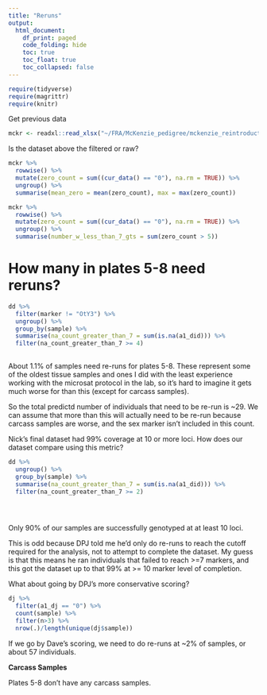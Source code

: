 ```yaml
---
title: "Reruns"
output:
  html_document:
    df_print: paged
    code_folding: hide
    toc: true
    toc_float: true
    toc_collapsed: false
---
```


```r
require(tidyverse)
require(magrittr)
require(knitr)
```


Get previous data
```r
mckr <- readxl::read_xlsx("~/FRA/McKenzie_pedigree/mckenzie_reintroduction/previous_run_info/10APR2016_Cougar_adult_master.xlsx", sheet = 1)

```

Is the dataset above the filtered or raw?
```r
mckr %>%
  rowwise() %>%
  mutate(zero_count = sum((cur_data() == "0"), na.rm = TRUE)) %>%
  ungroup() %>%
  summarise(mean_zero = mean(zero_count), max = max(zero_count))

mckr %>%
  rowwise() %>%
  mutate(zero_count = sum((cur_data() == "0"), na.rm = TRUE)) %>%
  ungroup() %>%
  summarise(number_w_less_than_7_gts = sum(zero_count > 5))
```


# How many in plates 5-8 need reruns?

```r
dd %>%
  filter(marker != "OtY3") %>%
  ungroup() %>%
  group_by(sample) %>%
  summarise(na_count_greater_than_7 = sum(is.na(a1_did))) %>%
  filter(na_count_greater_than_7 >= 4)
  
```

About 1.1% of samples need re-runs for plates 5-8. These represent some of the oldest tissue samples and ones I did with the least experience working with the microsat protocol in the lab, so it's hard to imagine it gets much worse for than this (except for carcass samples). 

So the total predictd number of individuals that need to be re-run is ~29. We can assume that more than this will actually need to be re-run because carcass samples are worse, and the sex marker isn't included in this count. 

Nick's final dataset had 99% coverage at 10 or more loci. How does our dataset compare using this metric?


```r
dd %>%
  ungroup() %>%
  group_by(sample) %>%
  summarise(na_count_greater_than_7 = sum(is.na(a1_did))) %>%
  filter(na_count_greater_than_7 >= 2)


  
```

Only 90% of our samples are successfully genotyped at at least 10 loci. 

This is odd because DPJ told me he'd only do re-runs to reach the cutoff required for the analysis, not to attempt to complete the dataset. My guess is that this means he ran individuals that failed to reach >=7 markers, and this got the dataset up to that 99% at >= 10 marker level of completion.

What about going by DPJ's more conservative scoring?

```r
dj %>%
  filter(a1_dj == "0") %>%
  count(sample) %>%
  filter(n>3) %>%
  nrow(.)/length(unique(dj$sample))
```

If we go by Dave's scoring, we need to do re-runs at ~2% of samples, or about 57 individuals.

__Carcass Samples__

Plates 5-8 don't have any carcass samples.



